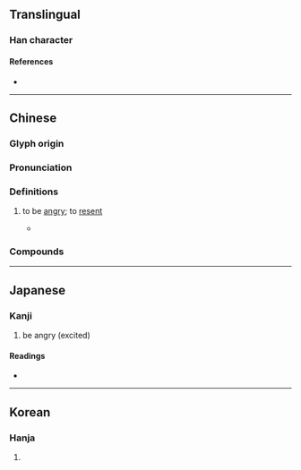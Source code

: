 {{also|愠}}
{{character info/new}}
==Translingual==

===Han character===
{{Han char|rn=61|rad=心|as=10|sn=13|four=96017|canj=PWOT|ids=⿰忄𥁕}}

====References====
* {{Han ref|kx=0398.110|dkj=11059|dj=0734.010|hdz=42337.030|uh=614D|ud=24909|bh=B759|bd=46937}}

----

==Chinese==
{{zh-forms|s=愠}}

===Glyph origin===
{{Han etym}}

===Pronunciation===
{{zh-pron
|m=yùn
|c=wan3
|mn=qz,tw,xm,zz:ùn
|mc=y
|oc=y
|cat=v
}}

===Definitions===
{{zh-hanzi}}

# {{lb|zh|literary}} to be [[angry]]; to [[resent]]
#* {{zh-x|人 不知 而 不 慍 ，不亦 君子 乎 ？|Is he not a man of complete virtue, who feels no '''discomposure''' though men may take no note of him?|ref=Analects}}

===Compounds===
{{zh-der|慍懟|慍容|慍色|慍羝|慍恚|慍怒|解慍}}

----

==Japanese==

===Kanji===
{{ja-kanji|grade=|rs=心10}}

# be angry (excited)

====Readings====
* {{ja-readings
|goon=うん
|kanon=うん
|kanyoon=おん<をん
|kun=いか-り, いか-る, うら-む}}

----

==Korean==

===Hanja===
{{ko-hanja|hangeul=온|eumhun=|rv=on|mr=on|y=on}}

# {{defn|lang=ko|sort=心10}}